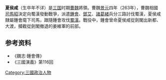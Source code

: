 '''夏侯咸'''（生卒年不详）是[[三国|三国]]时期[[曹魏|曹魏]]將領。曹魏[[景元|景元]]四年（263年），曹魏相國[[司馬昭|司馬昭]]決定向蜀漢發動戰爭，派遣[[鍾會|鍾會]]、[[鄧艾|鄧艾]]、[[諸葛緒|諸葛緒]]兵分三路討伐蜀漢，夏侯咸隸屬鍾會麾下司馬，跟隨鍾會攻伐[[蜀漢|蜀漢]]。戰役中，鍾會曾命夏侯咸從劍閣出新都、大渡，攔截從劍閣撤退的姜維軍的前部。

== 参考资料 ==
*《魏志·鍾會傳》
*《三國演義》第116回

{{三國人物小作品}}

[[Category:三國政治人物|Category:三國政治人物]]